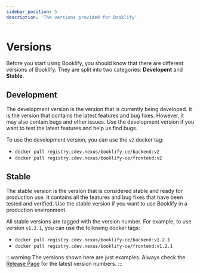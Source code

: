 ```yaml
---
sidebar_position: 5
description: 'The versions provided for Booklify'
---
```


# Versions

Before you start using Booklify, you should know that there are different versions of Booklify. They are split into two categories: **Developent** and **Stable**.

## Development

The development version is the version that is currently being developed. It is the version that contains the latest features and bug fixes. However, it may also contain bugs and other issues. Use the development version if you want to test the latest features and help us find bugs.


To use the development version, you can use the `v2` docker tag:
- `docker pull registry.cdev.nexus/booklify-ce/backend:v2`
- `docker pull registry.cdev.nexus/booklify-ce/frontend:v2`

## Stable

The stable version is the version that is considered stable and ready for production use. It contains all the features and bug fixes that have been tested and verified. Use the stable version if you want to use Booklify in a production environment.

All stable versions are tagged with the version number. For example, to use version `v1.2.1`, you can use the following docker tags:
- `docker pull registry.cdev.nexus/booklify-ce/backend:v1.2.1`
- `docker pull registry.cdev.nexus/booklify-ce/frontend:v1.2.1`

:::warning
The versions shown here are just examples. Always check the [Release Page](https://gitlab.eps-dev.de/Lilly/booklify-ce/-/releases) for the latest version numbers.
:::